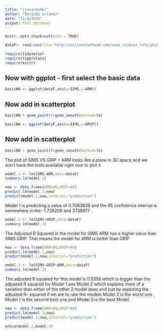 ```yaml
---
title: "linearmodel"
author: "Emraida ortanez"
date: "11/4/2020"
output: html_document
---
```


```r
knitr::opts_chunk$set(echo = TRUE)
```

```r
dataF<- read.csv(file="http://onlinestatbook.com/case_studies_rvls/physical_strength/data.txt",sep="",header=TRUE  )      
``` 

```r
require(tidyverse)
require(tigerstats)
require(knitr)
```



##  Now with ggplot - first select the basic data

```r
basicNN <- ggplot(dataF,aes(y=SIMS,x=ARM))
```

## Now add in scatterplot

```r
basicNN + geom_point()+geom_smooth(method=lm)
```

```r
basicNN <- ggplot(dataF,aes(y=SIMS,x=GRIP))
```

## Now add in scatterplot

```r
basicNN + geom_point()+geom_smooth(method=lm)
``` 
  
The plot of SIMS VS GRIP + ARM looks like a plane in 3D space and we don't have the tools available right now to plot it   

```r
model.1 <- lm(SIMS~ARM,data=dataF)
summary.lm(model.1)
```
```r
new <- data.frame(ARM=88,GRIP=94)
predict.lm(model.1,new)
predict(model.1,new,interval="prediction")
```
Model 1 is predicting a value of 0.7063836 and the 95 confidence interval is somewhere in the -1.726209 and 3.138977 . 

```r
model.2 <- lm(SIMS~GRIP,data=dataF)
summary.lm(model.2)
```

The Adjusted R Squared in the model for SIMS ARM has a higher value than SIMS GRIP. That means the model for ARM is better than GRIP

```r
new <- data.frame(ARM=88,GRIP=94)
predict.lm(model.2,new)
predict(model.2,new,interval="prediction")
```

```r
model.3 <- lm(SIMS~GRIP+ARM,data=dataF)
summary.lm(model.3)
```
The adjusted R squared for this model is 0.5358 which is bigger than the adjusted R squared for Model 1 ans Model 2 which explains 
more of a variation than either of the other 2 model does and just by exploring the adjusted R- squared if we are to rate the models 
Model 2 is the worst one , Model 1 is the second best one and Model 3 is the best Model.  

```r
new <- data.frame(ARM=88,GRIP=94)
predict.lm(model.3,new)
predict(model.3,new,interval="prediction")
```
```r
anova(model.1,model.3)
```
